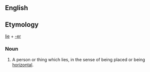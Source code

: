 == English ==

==Etymology== 
[[lie]] + [[-er]]

===Noun===

# A person or thing which lies, in the sense of being placed or being [[horizontal]].
